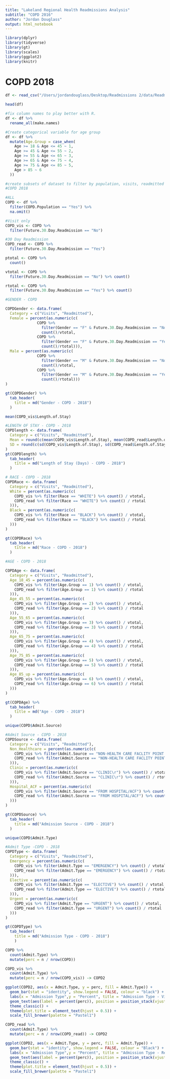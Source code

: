 ```yaml
---
title: "Lakeland Regional Health Readmissions Analysis"
subtitle: "COPD 2016"
author: "Jordan Douglass"
output: html_notebook
---
```


```r
library(dplyr)
library(tidyverse)
library(gt)
library(scales)
library(ggplot2)
library(knitr)
```


# COPD 2018

```r
df <- read_csv("/Users/jordandouglass/Desktop/Readmissions 2/data/Readmissions2018.csv")
```

```r
head(df)
```

```r
#fix column names to play better with R.
df <- df %>% 
  rename_all(make.names)
```

```r
#Create categorical variable for age group
df <- df %>% 
  mutate(Age.Group = case_when(
    Age >= 18 & Age <= 45 ~ 1,
    Age >= 45 & Age <= 55 ~ 2,
    Age >= 55 & Age <= 65 ~ 3,
    Age >= 65 & Age <= 75 ~ 4,
    Age >= 75 & Age <= 85 ~ 5,
    Age > 85 ~ 6
  ))
```


```r
#create subsets of dataset to filter by population, visits, readmitted
#COPD 2018

#ALL
COPD <- df %>% 
  filter(COPD.Population == "Yes") %>% 
  na.omit()

#Visit only
COPD_vis <- COPD %>% 
  filter(Future.30.Day.Readmission == "No")

#30 Day Readmission
COPD_read <- COPD %>% 
  filter(Future.30.Day.Readmission == "Yes")
```


```r
ptotal <- COPD %>% 
  count()

vtotal <- COPD %>% 
  filter(Future.30.Day.Readmission == "No") %>% count()

rtotal <- COPD %>% 
  filter(Future.30.Day.Readmission == "Yes") %>% count()
```


```r
#GENDER - COPD

COPDGender <- data.frame(
  Category = c("Visits", "Readmitted"),
  Female = percent(as.numeric(c( 
              COPD %>% 
                filter(Gender == "F" & Future.30.Day.Readmission == "No") %>% 
                count()/vtotal,
              COPD %>% 
                filter(Gender == "F" & Future.30.Day.Readmission == "Yes") %>% 
                count()/rtotal))),
  Male = percent(as.numeric(c(
              COPD %>% 
                filter(Gender == "M" & Future.30.Day.Readmission == "No") %>% 
                count()/vtotal,
              COPD %>% 
                filter(Gender == "M" & Future.30.Day.Readmission == "Yes") %>% 
                count()/rtotal)))
)

gt(COPDGender) %>% 
  tab_header(
    title = md("Gender - COPD - 2018")
  )
```


```r
mean(COPD_vis$Length.of.Stay)
```


```r
#LENGTH OF STAY - COPD - 2018
COPDlength <- data.frame(
  Category = c("Visits", "Readmitted"),
  Mean = round(c(mean(COPD_vis$Length.of.Stay), mean(COPD_read$Length.of.Stay)), 2),
  SD = round(c(sd(COPD_vis$Length.of.Stay), sd(COPD_read$Length.of.Stay)), 2)
)
gt(COPDlength) %>% 
  tab_header(
    title = md("Length of Stay (Days) - COPD - 2018")
  )
```

```r
# RACE - COPD - 2018
COPDRace <- data.frame(
  Category = c("Visits", "Readmitted"),
  White = percent(as.numeric(c(
    COPD_vis %>% filter(Race == "WHITE") %>% count() / vtotal,
    COPD_read %>% filter(Race == "WHITE") %>% count() / rtotal
  ))),
  Black = percent(as.numeric(c(
    COPD_vis %>% filter(Race == "BLACK") %>% count() / vtotal,
    COPD_read %>% filter(Race == "BLACK") %>% count() / rtotal
  )))
)

gt(COPDRace) %>% 
  tab_header(
    title = md("Race - COPD - 2018")
  )
```

```r
#AGE - COPD - 2018

COPDAge <- data.frame(
  Category = c("Visits", "Readmitted"),
  Age_18_45 = percent(as.numeric(c(
    COPD_vis %>% filter(Age.Group == 1) %>% count() / vtotal,
    COPD_read %>% filter(Age.Group == 1) %>% count() / rtotal
  ))),
  Age_45_55 = percent(as.numeric(c(
    COPD_vis %>% filter(Age.Group == 2) %>% count() / vtotal,
    COPD_read %>% filter(Age.Group == 2) %>% count() / rtotal
  ))),
  Age_55_65 = percent(as.numeric(c(
    COPD_vis %>% filter(Age.Group == 3) %>% count() / vtotal,
    COPD_read %>% filter(Age.Group == 3) %>% count() / rtotal
  ))),
  Age_65_75 = percent(as.numeric(c(
    COPD_vis %>% filter(Age.Group == 4) %>% count() / vtotal,
    COPD_read %>% filter(Age.Group == 4) %>% count() / rtotal
  ))),
  Age_75_85 = percent(as.numeric(c(
    COPD_vis %>% filter(Age.Group == 5) %>% count() / vtotal,
    COPD_read %>% filter(Age.Group == 5) %>% count() / rtotal
  ))),
  Age_85_up = percent(as.numeric(c(
    COPD_vis %>% filter(Age.Group == 6) %>% count() / vtotal,
    COPD_read %>% filter(Age.Group == 6) %>% count() / rtotal
  )))
)

gt(COPDAge) %>% 
  tab_header(
    title = md("Age - COPD - 2018")
  )
```
```r
unique(COPD$Admit.Source)
```


```r
#Admit Source - COPD - 2018
COPDSource <- data.frame(
  Category = c("Visits", "Readmitted"),
  Non_Healthcare = percent(as.numeric(c(
    COPD_vis %>% filter(Admit.Source == "NON-HEALTH CARE FACLITY POINT OF ORIGIN") %>% count() / vtotal,
    COPD_read %>% filter(Admit.Source == "NON-HEALTH CARE FACLITY POINT OF ORIGIN") %>% count() / rtotal
  ))),
  Clinic = percent(as.numeric(c(
    COPD_vis %>% filter(Admit.Source == "CLINIC\r") %>% count() / vtotal,
    COPD_read %>% filter(Admit.Source == "CLINIC\r") %>% count() / rtotal
  ))),
  Hospital_ACF = percent(as.numeric(c(
    COPD_vis %>% filter(Admit.Source == "FROM HOSPITAL/ACF") %>% count() / vtotal,
    COPD_read %>% filter(Admit.Source == "FROM HOSPITAL/ACF") %>% count() / rtotal
  )))
)

gt(COPDSource) %>% 
  tab_header(
    title = md("Admission Source - COPD - 2018")
  )
```

```r
unique(COPD$Admit.Type)
```


```r
#Admit Type -COPD - 2018
COPDType <- data.frame(
  Category = c("Visits", "Readmitted"),
  Emergency = percent(as.numeric(c(
    COPD_vis %>% filter(Admit.Type == "EMERGENCY") %>% count() / vtotal,
    COPD_read %>% filter(Admit.Type == "EMERGENCY") %>% count() / rtotal
  ))),
  Elective = percent(as.numeric(c(
    COPD_vis %>% filter(Admit.Type == "ELECTIVE") %>% count() / vtotal,
    COPD_read %>% filter(Admit.Type == "ELECTIVE") %>% count() / rtotal
  ))),
  Urgent = percent(as.numeric(c(
    COPD_vis %>% filter(Admit.Type == "URGENT") %>% count() / vtotal,
    COPD_read %>% filter(Admit.Type == "URGENT") %>% count() / rtotal
  )))
)

gt(COPDType) %>% 
  tab_header(
    title = md("Admission Type - COPD - 2018")
    )
```

```r
COPD %>% 
  count(Admit.Type) %>% 
  mutate(perc = n / nrow(COPD))
```


```r
COPD_vis %>% 
  count(Admit.Type) %>% 
  mutate(perc = n / nrow(COPD_vis)) -> COPD2

ggplot(COPD2, aes(x = Admit.Type, y = perc, fill = Admit.Type)) + 
  geom_bar(stat = "identity", show.legend = FALSE, colour = "black") + 
  labs(x = "Admission Type",y = "Percent", title = "Admission Type - Visits - COPD - 2018") +
  geom_text(aes(label = percent(perc)), position = position_stack(vjust = 0.5)) +
  theme_classic() + 
  theme(plot.title = element_text(hjust = 0.5)) +
  scale_fill_brewer(palette = "Pastel1")
```

```r
COPD_read %>% 
  count(Admit.Type) %>% 
  mutate(perc = n / nrow(COPD_read)) -> COPD2

ggplot(COPD2, aes(x = Admit.Type, y = perc, fill = Admit.Type)) + 
  geom_bar(stat = "identity", show.legend = FALSE, colour = "Black") + 
  labs(x = "Admission Type",y = "Percent", title = "Admission Type - Readmitted - COPD - 2018") +
  geom_text(aes(label = percent(perc)), position = position_stack(vjust=0.5)) +
  theme_classic() + 
  theme(plot.title = element_text(hjust = 0.5)) +
  scale_fill_brewer(palette = "Pastel1")
```

